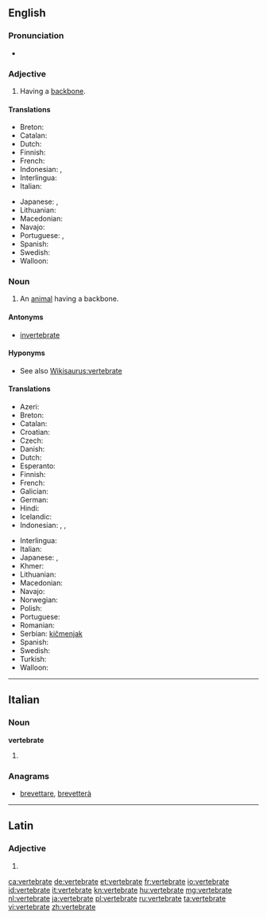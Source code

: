 ==English==

===Pronunciation===
* {{IPA|/ˈvɛɹtɪbɹeɪt/|lang=en}}

===Adjective===
{{en-adj|-}}

# Having a [[backbone]].

====Translations====
{{trans-top|having a backbone}}
* Breton: {{t|br|mellkeinek|xs=Breton}}
* Catalan: {{t|ca|vertebrat}}
* Dutch: {{t-|nl|gewerveld}}
* Finnish: {{t-|fi|selkärankainen}}
* French: {{t+|fr|vertébré}}
* Indonesian: {{t|id|bertulang belakang|xs=Indonesian}}, {{t-|id|vertebrata|xs=Indonesian}}
* Interlingua: {{t-|ia|vertebrate|xs=Interlingua}}
* Italian: {{t+|it|vertebrato}}
{{trans-mid}}
* Japanese: {{t|ja|脊椎|tr=sekitsui}}, {{t|ja|せきつい|tr=sekitsui}}
* Lithuanian: {{t+|lt|stuburinis|m|xs=Lithuanian}}
* Macedonian: {{t|mk|’рбетнички|m|tr='rbétnički}}
* Navajo: {{tø|nv|bíígháán dahólónígíí}}
* Portuguese: {{t+|pt|vertebrado|m}}, {{t-|pt|vertebrada|f}}
* Spanish: {{t+|es|vertebrado}}
* Swedish: {{t|sv|ryggradsdjur|n}}
* Walloon: {{t|wa|cronzoxhî|xs=Walloon}}
{{trans-bottom}}

===Noun===
{{en-noun}}

# An [[animal]] having a backbone.

====Antonyms====
* [[invertebrate]]

====Hyponyms====
* See also [[Wikisaurus:vertebrate]]

====Translations====
{{trans-top|an animal having a backbone}}
* Azeri: {{t|az|onurğalı}}
* Breton: {{t|br|mellkeineg|m|xs=Breton}}
* Catalan: {{t|ca|vertebrat}}
* Croatian: {{t-|hr|kralješnjak|m|alt=králješnjak}}
* Czech: {{t-|cs|obratlovec|m}}
* Danish: {{t-|da|hvirveldyr|n}}
* Dutch: {{t-|nl|gewervelde}}
* Esperanto: {{t-|eo|vertebrulo|xs=Esperanto}}
* Finnish: {{t-|fi|selkärankainen}}
* French: {{t+|fr|vertébré|m}}
* Galician: {{t-|gl|vertebrado|m|xs=Galician}}
* German: {{t+|de|Wirbeltier|n}}
* Hindi: {{t|hi|कशेरुकी जीव|xs=Hindi}}
* Icelandic: {{t|is|hryggleysingjar}}
* Indonesian: {{t-|id|vertebrata|xs=Indonesian}}, {{t|id|hewan vertebrata|xs=Indonesian}}, {{t|id|hewan bertulang belakang|xs=Indonesian}}
{{trans-mid}}
* Interlingua: {{t-|ia|vertebrato|xs=Interlingua}}
* Italian: {{t+|it|vertebrato}}
* Japanese: {{t-|ja|脊椎動物|tr=sekitsui-dōbutsu}}, {{t|ja|せきついどうぶつ|tr=sekitsui-dōbutsu}}
* Khmer: {{t|km|សត្វឆ្អឹងកង|tr=sat che eng kong|sc=Khmr}}
* Lithuanian: {{t+|lt|stuburinis|m|xs=Lithuanian}}
* Macedonian: {{t|mk|’рбетник|m|tr='rbetnik}}
* Navajo: {{tø|nv|naaldeehii bitsʼin dahólónígíí}}
* Norwegian: {{t|nn|virveldyr|xs=Norwegian Nynorsk}}
* Polish: {{t+|pl|kręgowiec|m}}
* Portuguese: {{t+|pt|vertebrado|m}}
* Romanian: {{t|ro|vertebrat|n}}
* Serbian: [[kičmenjak]] {{m}}
* Spanish: {{t+|es|vertebrado}}
* Swedish: {{t|sv|ryggradsdjur|n}}
* Turkish: {{t|tr|omurgalı}}
* Walloon: {{t|wa|cronzoxhî|xs=Walloon}}
{{trans-bottom}}

----

==Italian==

===Noun===
'''vertebrate''' {{f}}

# {{plural of|vertebrato|lang=it}}

===Anagrams===
* [[brevettare#Italian|brevettare]], [[brevetterà#Italian|brevetterà]]

----

==Latin==

===Adjective===
{{la-adj-form|vertebrāte}}

# {{inflection of|vertebratus|vertebrātus|voc|m|s|lang=la}}

[[ca:vertebrate]]
[[de:vertebrate]]
[[et:vertebrate]]
[[fr:vertebrate]]
[[io:vertebrate]]
[[id:vertebrate]]
[[it:vertebrate]]
[[kn:vertebrate]]
[[hu:vertebrate]]
[[mg:vertebrate]]
[[nl:vertebrate]]
[[ja:vertebrate]]
[[pl:vertebrate]]
[[ru:vertebrate]]
[[ta:vertebrate]]
[[vi:vertebrate]]
[[zh:vertebrate]]